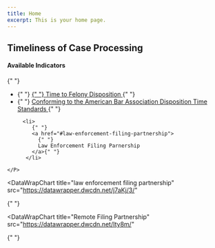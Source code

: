```yaml
---
title: Home
excerpt: This is your home page.
---
```



<Section py="2|4|8|10">
<Container>
  <Grid col="1|2" gap="4|8|12" alignItems="center">
    <Flexbox
      flexDirection="column"
      alignItems="center|flex-start"
      textAlign="center|left"
    >
      <H2 m="0" fontWeight="extrabold" lineHeight="tight">
        Timeliness of Case Processing
      </H2>
    </Flexbox>
    <P>
      <H4 m="0">Available Indicators </H4>{" "}
      <ul>
        <li>
          {" "}
          <a href="#time-to-felony-dispo">
            {" "}
            Time to Felony Disposition
          </a>{" "}
        </li>
        <li>
          {" "}
          <a href="#aba-time-standards">
           Conforming to the American Bar Association Disposition Time Standards
          </a>{" "}
        </li>
      </ul>

         <li>
            {" "}
            <a href="#law-enforcement-filing-partnership">
              {" "}
              Law Enforcement Filing Parnership
            </a>{" "}
          </li>

    </P>
  </Grid>
</Container>


</Section>


<Container>


<Section maxWidth="750px">


<DataWrapChart
  title="Time to Felony Disposition"
  src="https://datawrapper.dwcdn.net/wIMqv/2/"
/>

<a name="time-to-felony-dispo"> </a>

<DataWrapChart src="https://datawrapper.dwcdn.net/D2yd3/" />

<Box mb="20"> </Box>

<DataWrapChart
  title="Conforming to ABA Disposition Time Standards"
  src="https://datawrapper.dwcdn.net/1Patl/3/"
/>

<a name="aba-time-standards"> </a>

<DataWrapChart src="https://datawrapper.dwcdn.net/hXKbk/" />
<DataWrapChart src="https://datawrapper.dwcdn.net/3pDwu/" />


<Box mb="20"> </Box>

<!-- ### law enforcement filing partnership-->

<DataWrapChart
  title="law enforcement filing partnership"
  src="https://datawrapper.dwcdn.net/j7aKj/3/"
>
  {" "}
</DataWrapChart>

<a name="law-enforcement-filing-partnership"> </a>

<DataWrapChart
  title="Remote Filing Partnership"
  src="https://datawrapper.dwcdn.net/Ity8m/"
>
  {" "}
</DataWrapChart>


</Section>


</Container>

